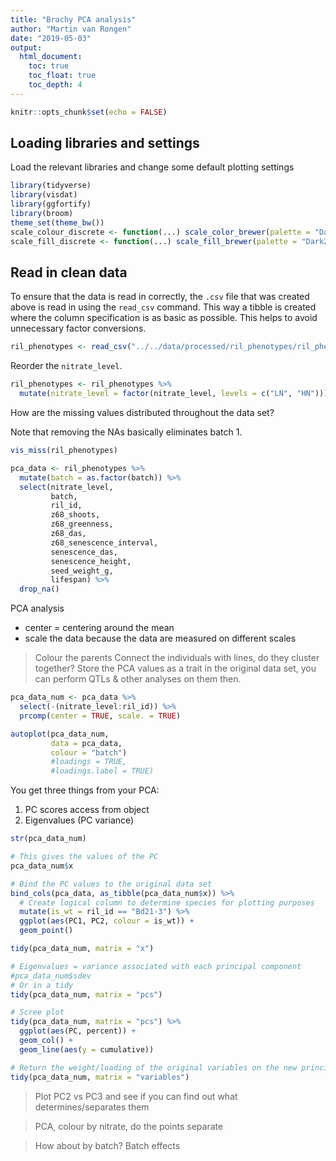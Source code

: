 ```yaml
---
title: "Brachy PCA analysis"
author: "Martin van Rongen"
date: "2019-05-03"
output:
  html_document:
    toc: true
    toc_float: true
    toc_depth: 4
---
```


```r
knitr::opts_chunk$set(echo = FALSE)
```

## Loading libraries and settings

Load the relevant libraries and change some default plotting settings
```r
library(tidyverse)
library(visdat)
library(ggfortify)
library(broom)
theme_set(theme_bw())
scale_colour_discrete <- function(...) scale_color_brewer(palette = "Dark2")
scale_fill_discrete <- function(...) scale_fill_brewer(palette = "Dark2")
```

## Read in clean data

To ensure that the data is read in correctly, the `.csv` file that was created above is read in using the `read_csv` command. This way a tibble is created where the column specification is as basic as possible. This helps to avoid unnecessary factor conversions.

```r
ril_phenotypes <- read_csv("../../data/processed/ril_phenotypes/ril_phenotypic_data.csv")
```

Reorder the `nitrate_level`.

```r
ril_phenotypes <- ril_phenotypes %>%
  mutate(nitrate_level = factor(nitrate_level, levels = c("LN", "HN")))
```

How are the missing values distributed throughout the data set?

Note that removing the NAs basically eliminates batch 1.

```r
vis_miss(ril_phenotypes)
```

```r
pca_data <- ril_phenotypes %>%
  mutate(batch = as.factor(batch)) %>% 
  select(nitrate_level,
         batch,
         ril_id,
         z68_shoots,
         z68_greenness,
         z68_das,
         z68_senescence_interval,
         senescence_das,
         senescence_height,
         seed_weight_g,
         lifespan) %>%
  drop_na()
```

PCA analysis

* center = centering around the mean
* scale the data because the data are measured on different scales

> Colour the parents
> Connect the individuals with lines, do they cluster together?
> Store the PCA values as a trait in the original data set, you can perform QTLs & other analyses on them then.

```r
pca_data_num <- pca_data %>% 
  select(-(nitrate_level:ril_id)) %>% 
  prcomp(center = TRUE, scale. = TRUE)

autoplot(pca_data_num,
         data = pca_data,
         colour = "batch")
         #loadings = TRUE,
         #loadings.label = TRUE)
```

You get three things from your PCA:

1. PC scores
access from object
2. Eigenvalues (PC variance)

```r
str(pca_data_num)

# This gives the values of the PC
pca_data_num$x

# Bind the PC values to the original data set
bind_cols(pca_data, as_tibble(pca_data_num$x)) %>%
  # Create logical column to determine species for plotting purposes
  mutate(is_wt = ril_id == "Bd21-3") %>% 
  ggplot(aes(PC1, PC2, colour = is_wt)) +
  geom_point()

tidy(pca_data_num, matrix = "x")

# Eigenvalues = variance associated with each principal component
#pca_data_num$sdev
# Or in a tidy
tidy(pca_data_num, matrix = "pcs")

# Scree plot
tidy(pca_data_num, matrix = "pcs") %>% 
  ggplot(aes(PC, percent)) +
  geom_col() +
  geom_line(aes(y = cumulative))

# Return the weight/loading of the original variables on the new principal components.
tidy(pca_data_num, matrix = "variables")
```

> Plot PC2 vs PC3 and see if you can find out what determines/separates them

> PCA, colour by nitrate, do the points separate

> How about by batch? Batch effects

